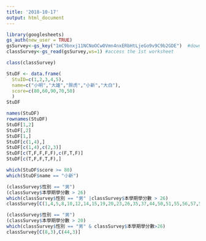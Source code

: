 ```yaml
---
title: '2018-10-17'
output: html_document
---
```



```r
library(googlesheets)
gs_auth(new_user = TRUE)
gsSurvey<-gs_key("1mC9bnxj11NCNoOCw0Vmn4nxERbHtLjeGo9v9C9b2GDE")  #download sheet information as an object
classSurvey<-gs_read(gsSurvey,ws=1) #access the 1st worksheet
```

```r
class(classSurvey)
```

```r
StuDF <- data.frame(
  StuID=c(1,2,3,4,5),
  name=c("小明","大雄","胖虎","小新","大白"),
  score=c(80,60,90,70,50)
  )
StuDF
```

```r
names(StuDF) 
rownames(StuDF)
StuDF[1,2]
StuDF[,2]
StuDF[1,]
StuDF[c(1,4),]
StuDF[c(1,4),c(2,3)]
StuDF[c(T,F,F,F,F),c(F,T,F)]
StuDF[c(T,F,F,T,F),]
```

```r
which(StuDF$score >= 80)
which(StuDF$name == "小新")
```

```r
(classSurvey$性別 == "男")
(classSurvey$本學期學分數 > 26)
which(classSurvey$性別 == "男" |classSurvey$本學期學分數 > 26)
classSurvey[C(1,4,5,8,10,12,14,15,19,20,23,26,35,37,44,50,51,55,56,57,58)]
```

```r
(classSurvey$性別 == "男")
(classSurvey$本學期學分數 > 20)
which(classSurvey$性別 == "男" & classSurvey$本學期學分數>26)
classSurvey[C(8,3),C(44,3)]
```

